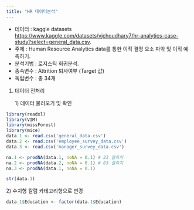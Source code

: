 ```yaml
---
title: "HR 데이터분석"
---
```


-   데이터 : kaggle datasets <https://www.kaggle.com/datasets/vjchoudhary7/hr-analytics-case-study?select=general_data.csv>.
-   주제 : Human Resource Analytics data를 통한 이직 결정 요소 파악 및 이직 예측하기.
-   분석기법 : 로지스틱 회귀분석.
-   종속변수 : Attrition 퇴사여부 (Target 값)
-   독립변수 : 총 34개

1)  데이터 전처리

    1\) 데이터 불러오기 및 확인

```r
library(readxl)
library(VIM)
library(missForest)
library(mice)
data.1 <- read.csv('general_data.csv')
data.2 <- read.csv('employee_survey_data.csv')
data.3 <- read.csv('manager_survey_data.csv')

na.1 <- prodNA(data.1, noNA = 0.1) # 23 결측치
na.2 <- prodNA(data.2, noNA = 0.1) # 83 결측치
na.3 <- prodNA(data.1, noNA = 0.1) 

str(data.1)


```

2\) 수치형 칼럼 카테고리형으로 변경

```r
data.1$Education <- factor(data.1$Education)


```
